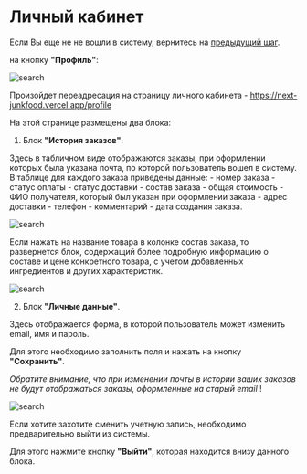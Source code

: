 # Личный кабинет

Если Вы еще не не вошли в систему, вернитесь на [предыдущий шаг](login).

на кнопку **"Профиль"**:

![search](/images/profilebtn.png)

Произойдет переадресация на страницу личного кабинета - https://next-junkfood.vercel.app/profile

На этой странице размещены два блока: 

1. Блок **"История заказов"**.

Здесь в табличном виде отображаются заказы, при оформлении которых была указана почта, по которой пользователь вошел в систему.
В таблице для каждого заказа приведены данные: 
    - номер заказа
    - статус оплаты 
    - статус доставки
    - состав заказа
    - общая стоимость
    - ФИО получателя, который был указан при оформлении заказа
    - адрес доставки
    - телефон
    - комментарий
    - дата создания заказа. 

![search](/images/hist2.png)

Если нажать на название товара в колонке состав заказа, то развернется 
блок, содержащий более подробную информацию о составе и цене конкретного товара, с учетом добавленных ингредиентов и других характеристик.
    
![search](/images/hist3.png)

2. Блок **"Личные данные"**.

Здесь отображается форма, в которой пользователь может изменить email, имя и пароль.

Для этого необходимо заполнить поля и нажать на кнопку **"Сохранить"**.

*Обратите внимание, что при изменении почты в истории ваших заказов не будут отображаться заказы, оформленные на старый email* !

![search](/images/update.png)

Если хотите захотите сменить учетную запись, необходимо предварительно выйти из системы. 

Для этого нажмите кнопку **"Выйти"**, которая находится внизу данного блока. 
